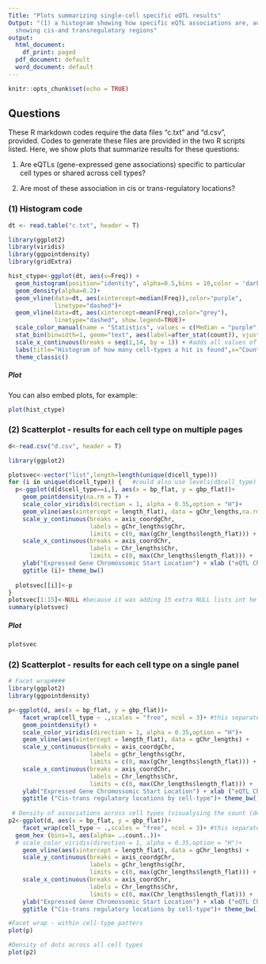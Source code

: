 ```yaml
---
Title: "Plots summarizing single-cell specific eQTL results"
Output: "(1) a histogram showing how specific eQTL associations are, adn (2) scatterplots
  showing cis-and transregulatory regions"
output:
  html_document:
    df_print: paged
  pdf_document: default
  word_document: default
---
```


```r
knitr::opts_chunk$set(echo = TRUE)
```

## Questions

These R markdown codes require the data files "c.txt" and "d.csv", provided. Codes to generate these files are provided in the two R scripts listed. Here, we show plots that summarize results for these questions:

(1) Are eQTLs (gene-expressed gene associations) specific to particular cell types or shared across cell types?

(2) Are most of these association in cis or trans-regulatory locations?

### (1) Histogram code

```r
dt <- read.table("c.txt", header = T)

library(ggplot2)
library(viridis)
library(ggpointdensity)
library(gridExtra) 

hist_ctype<-ggplot(dt, aes(x=Freq)) +
  geom_histogram(position="identity", alpha=0.5,bins = 10,color = 'darkgrey', fill = NA)+ #,color = 'black', fill = NA
  geom_density(alpha=0.2)+
  geom_vline(data=dt, aes(xintercept=median(Freq)),color="purple",
             linetype="dashed")+
  geom_vline(data=dt, aes(xintercept=mean(Freq),color="grey"),
             linetype="dashed", show.legend=TRUE)+
  scale_color_manual(name = "Statistics", values = c(Median = "purple", Mean = "grey"))+ #adds legend
  stat_bin(binwidth=1, geom="text", aes(label=after_stat(count)), vjust=0)+ #adds txt/freq on each bar
  scale_x_continuous(breaks = seq(1,14, by = 1)) + #adds all values of x
  labs(title="Histogram of how many cell-types a hit is found",x="Count of cell-types", y = "Frequency")+
  theme_classic() 
```

##### Plot

You can also embed plots, for example:

```r
plot(hist_ctype)
```

### (2) Scatterplot - results for each cell type on multiple pages

```r
d<-read.csv("d.csv", header = T)

library(ggplot2)

plotsvec<-vector("list",length=length(unique(d$cell_type)))
for (i in unique(d$cell_type)) {   #could also use levels(d$cell_type) as it is a factor
  p<-ggplot(d[d$cell_type==i,], aes(x = bp_flat, y = gbp_flat))+
    geom_pointdensity(na.rm = T) +
    scale_color_viridis(direction = 1, alpha = 0.35,option = "H")+
    geom_vline(aes(xintercept = length_flat), data = gChr_lengths,na.rm = T) +
    scale_y_continuous(breaks = axis_coordgChr,
                       labels = gChr_lengths$gChr,
                       limits = c(0, max(gChr_lengths$length_flat))) +
    scale_x_continuous(breaks = axis_coordChr,
                       labels = Chr_lengths$Chr,
                       limits = c(0, max(Chr_lengths$length_flat))) +
    ylab("Expressed Gene Chromossomic Start Location") + xlab ("eQTL Chromossomic Location") + 
    ggtitle (i)+ theme_bw()
  
  plotsvec[[i]]<-p
}
plotsvec[1:15]<-NULL #because it was adding 15 extra NULL lists int he beginning for some reason
summary(plotsvec)


```

##### Plot

```r
plotsvec 
```

### (2) Scatterplot - results for each cell type on a single panel

```r

# Facet wrap####
library(ggplot2)
library(ggpointdensity)

p<-ggplot(d, aes(x = bp_flat, y = gbp_flat))+
    facet_wrap(cell_type ~ .,scales = "free", ncol = 3)+ #this separate plots by cell types, facet_wrap is used for a variable with many levels
    geom_pointdensity() +
    scale_color_viridis(direction = 1, alpha = 0.35,option = "H")+
    geom_vline(aes(xintercept = length_flat), data = gChr_lengths) +
    scale_y_continuous(breaks = axis_coordgChr,
                       labels = gChr_lengths$gChr,
                       limits = c(0, max(gChr_lengths$length_flat))) +
    scale_x_continuous(breaks = axis_coordChr,
                       labels = Chr_lengths$Chr,
                       limits = c(0, max(Chr_lengths$length_flat))) +
    ylab("Expressed Gene Chromossomic Start Location") + xlab ("eQTL Chromossomic Location") + 
    ggtitle ("Cis-trans regulatory locations by cell-type")+ theme_bw()
  
 # Density of associations across cell types (visualysing the count (density) of dots inside hexagonal areas)
p2<-ggplot(d, aes(x = bp_flat, y = gbp_flat))+
    facet_wrap(cell_type ~ .,scales = "free", ncol = 3)+ #this separate plots by cell types, facet_wrap is used for a variable with many levels
  geom_hex (bins=3, aes(alpha= ..count..))+
  # scale_color_viridis(direction = 1, alpha = 0.35,option = "H")+
    geom_vline(aes(xintercept = length_flat), data = gChr_lengths) +
    scale_y_continuous(breaks = axis_coordgChr,
                       labels = gChr_lengths$gChr,
                       limits = c(0, max(gChr_lengths$length_flat))) +
    scale_x_continuous(breaks = axis_coordChr,
                       labels = Chr_lengths$Chr,
                       limits = c(0, max(Chr_lengths$length_flat))) +
    ylab("Expressed Gene Chromossomic Start Location") + xlab ("eQTL Chromossomic Location") + 
    ggtitle ("Cis-trans regulatory locations by cell-type")+ theme_bw()

```

```r
#Facet wrap - within cell-type patters
plot(p) 

```

```r
#Density of dots across all cell types
plot(p2)
```
